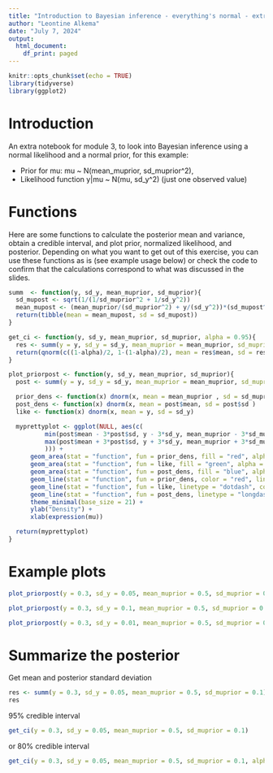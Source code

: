 ```yaml
---
title: "Introduction to Bayesian inference - everything's normal - extra"
author: "Leontine Alkema"
date: "July 7, 2024"
output:
  html_document:
    df_print: paged
---
```



```r
knitr::opts_chunk$set(echo = TRUE)
library(tidyverse)
library(ggplot2)
```

# Introduction
An extra notebook for module 3, to look into Bayesian inference using a normal likelihood and a normal prior, for this example:

- Prior for mu: mu ~ N(mean_muprior, sd_muprior^2),  
- Likelihood function y|mu ~ N(mu, sd_y^2) (just one observed value)


# Functions

Here are some functions to calculate the posterior mean and variance, obtain a credible interval, and plot prior, normalized likelihood, and posterior. Depending on what you want to get out of this exercise, you can use these functions as is (see example usage below) or check the code to confirm that the calculations correspond to what was discussed in the slides. 

```r
summ  <- function(y, sd_y, mean_muprior, sd_muprior){
  sd_mupost <- sqrt(1/(1/sd_muprior^2 + 1/sd_y^2))
  mean_mupost <- (mean_muprior/(sd_muprior^2) + y/(sd_y^2))*(sd_mupost^2)
  return(tibble(mean = mean_mupost, sd = sd_mupost))
}
```

```r
get_ci <- function(y, sd_y, mean_muprior, sd_muprior, alpha = 0.95){
  res <- summ(y = y, sd_y = sd_y, mean_muprior = mean_muprior, sd_muprior = sd_muprior)
  return(qnorm(c((1-alpha)/2, 1-(1-alpha)/2), mean = res$mean, sd = res$sd))
}
```

```r
plot_priorpost <- function(y, sd_y, mean_muprior, sd_muprior){
  post <- summ(y = y, sd_y = sd_y, mean_muprior = mean_muprior, sd_muprior = sd_muprior)

  prior_dens <- function(x) dnorm(x, mean = mean_muprior , sd = sd_muprior)
  post_dens <- function(x) dnorm(x, mean = post$mean, sd = post$sd )
  like <- function(x) dnorm(x, mean = y, sd = sd_y)

  myprettyplot <- ggplot(NULL, aes(c(
          min(post$mean - 3*post$sd, y - 3*sd_y, mean_muprior - 3*sd_muprior), 
          max(post$mean + 3*post$sd, y + 3*sd_y, mean_muprior + 3*sd_muprior) 
          ))) + 
      geom_area(stat = "function", fun = prior_dens, fill = "red", alpha = 0.1) + 
      geom_area(stat = "function", fun = like, fill = "green", alpha = 0.1) + 
      geom_area(stat = "function", fun = post_dens, fill = "blue", alpha = 0.1) + 
      geom_line(stat = "function", fun = prior_dens, color = "red", linetype = "solid", linewidth = 1.5) +
      geom_line(stat = "function", fun = like, linetype = "dotdash", color = "green", linewidth = 1.5) +
      geom_line(stat = "function", fun = post_dens, linetype = "longdash", color = "blue", linewidth = 1.5) +
      theme_minimal(base_size = 21) +
      ylab("Density") +
      xlab(expression(mu)) 

  return(myprettyplot)
}
```

# Example plots 

```r
plot_priorpost(y = 0.3, sd_y = 0.05, mean_muprior = 0.5, sd_muprior = 0.1)
```

```r
plot_priorpost(y = 0.3, sd_y = 0.1, mean_muprior = 0.5, sd_muprior = 0.1)
```

```r
plot_priorpost(y = 0.3, sd_y = 0.01, mean_muprior = 0.5, sd_muprior = 0.1)
```



# Summarize the posterior

Get mean and posterior standard deviation
```r
res <- summ(y = 0.3, sd_y = 0.05, mean_muprior = 0.5, sd_muprior = 0.1)
res
```


95% credible interval 
```r
get_ci(y = 0.3, sd_y = 0.05, mean_muprior = 0.5, sd_muprior = 0.1)
```

or 80% credible interval
```r
get_ci(y = 0.3, sd_y = 0.05, mean_muprior = 0.5, sd_muprior = 0.1, alpha = 0.8)
```






